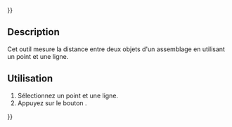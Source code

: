 {{UnfinishedDocu{{#translation:}}}}
<languages/>

{{Docnav/fr
|[[Assembly3_MeasurePoints/fr|Mesure point à point]]
|[[Assembly3_MeasurePointPlane/fr|Mesure point au plan]]
|[[Assembly3_Workbench/fr|Assembly3]]
|IconL=Assembly_MeasurePointDistance.svg
|IconR=Assembly_MeasurePointPlaneDistance.svg
|IconC=Assembly3_workbench_icon.svg
}}

{{GuiCommand/fr
|Name=Assembly3 MeasurePointLine
|Name/fr=Assembly3 Mesure point à la ligne
|Icon=Assembly_MeasurePointLineDistance.svg
|Workbenches=[[Assembly3_Workbench/fr|Assembly3]]
}}

== Description ==

Cet outil mesure la distance entre deux objets d'un assemblage en utilisant un point et une ligne.

<span id="Usage"></span>
==Utilisation== 

# Sélectionnez un point et une ligne.
# Appuyez sur le bouton {{Button|[[Image:Assembly_MeasurePointLineDistance.svg|16px]] [[Assembly3_MeasurePointLine/fr|Measure point to line]]}}.


{{Docnav/fr
|[[Assembly3_MeasurePoints/fr|Mesure point à point]]
|[[Assembly3_MeasurePointPlane/fr|Mesure point au plan]]
|[[Assembly3_Workbench/fr|Assembly3]]
|IconL=Assembly_MeasurePointDistance.svg
|IconR=Assembly_MeasurePointPlaneDistance.svg
|IconC=Assembly3_workbench_icon.svg
}}

{{Userdocnavi{{#translation:}}}}
